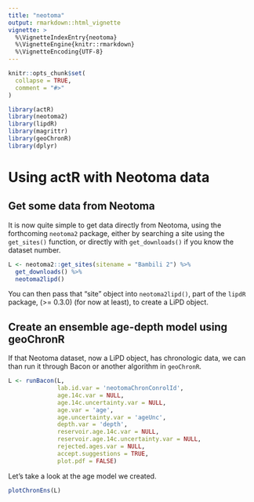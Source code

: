 ```yaml
---
title: "neotoma"
output: rmarkdown::html_vignette
vignette: >
  %\VignetteIndexEntry{neotoma}
  %\VignetteEngine{knitr::rmarkdown}
  %\VignetteEncoding{UTF-8}
---
```


```r
knitr::opts_chunk$set(
  collapse = TRUE,
  comment = "#>"
)
```

```r
library(actR)
library(neotoma2)
library(lipdR)
library(magrittr)
library(geoChronR)
library(dplyr)
```

# Using actR with Neotoma data
## Get some data from Neotoma

It is now quite simple to get data directly from Neotoma, using the forthcoming `neotoma2` package, either by searching a site using the `get_sites()` function, or directly with `get_downloads()` if you know the dataset number. 


```r
L <- neotoma2::get_sites(sitename = "Bambili 2") %>% 
  get_downloads() %>% 
  neotoma2lipd()
```

You can then pass that "site" object into `neotoma2lipd()`, part of the `lipdR` package, (>= 0.3.0) (for now at least), to create a LiPD object. 


## Create an ensemble age-depth model using geoChronR

If that Neotoma dataset, now a LiPD object, has chronologic data, we can than run it through Bacon or another algorithm in `geoChronR`.


```r
L <- runBacon(L,
              lab.id.var = 'neotomaChronConrolId',
              age.14c.var = NULL,
              age.14c.uncertainty.var = NULL,
              age.var = 'age',
              age.uncertainty.var = 'ageUnc',
              depth.var = 'depth',
              reservoir.age.14c.var = NULL,
              reservoir.age.14c.uncertainty.var = NULL,
              rejected.ages.var = NULL,
              accept.suggestions = TRUE,
              plot.pdf = FALSE)
```

Let's take a look at the age model we created.

```r

plotChronEns(L)

```



